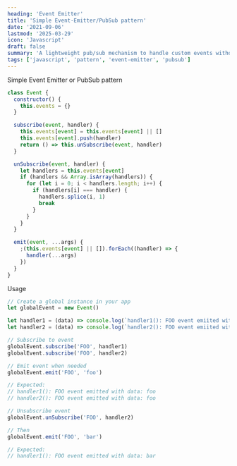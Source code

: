 ```yaml
---
heading: 'Event Emitter'
title: 'Simple Event-Emitter/PubSub pattern'
date: '2021-09-06'
lastmod: '2025-03-29'
icon: 'Javascript'
draft: false
summary: 'A lightweight pub/sub mechanism to handle custom events without adding a full-blown library.'
tags: ['javascript', 'pattern', 'event-emitter', 'pubsub']
---
```


Simple Event Emitter or PubSub pattern <Twemoji emoji="owl" />

```js:event-emitter.js showLineNumbers
class Event {
  constructor() {
    this.events = {}
  }

  subscribe(event, handler) {
    this.events[event] = this.events[event] || []
    this.events[event].push(handler)
    return () => this.unSubscribe(event, handler)
  }

  unSubscribe(event, handler) {
    let handlers = this.events[event]
    if (handlers && Array.isArray(handlers)) {
      for (let i = 0; i < handlers.length; i++) {
        if (handlers[i] === handler) {
          handlers.splice(i, 1)
          break
        }
      }
    }
  }

  emit(event, ...args) {
    ;(this.events[event] || []).forEach((handler) => {
      handler(...args)
    })
  }
}
```

Usage

```js:main.js showLineNumbers
// Create a global instance in your app
let globalEvent = new Event()

let handler1 = (data) => console.log(`handler1(): FOO event emiited with data: ${data}`)
let handler2 = (data) => console.log(`handler2(): FOO event emiited with data: ${data}`)

// Subscribe to event
globalEvent.subscribe('FOO', handler1)
globalEvent.subscribe('FOO', handler2)

// Emit event when needed
globalEvent.emit('FOO', 'foo')

// Expected:
// handler1(): FOO event emitted with data: foo
// handler2(): FOO event emitted with data: foo

// Unsubscribe event
globalEvent.unSubscribe('FOO', handler2)

// Then
globalEvent.emit('FOO', 'bar')

// Expected:
// handler1(): FOO event emitted with data: bar
```
